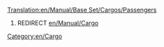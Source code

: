 [[Translation:en/Manual/Base Set/Cargos/Passengers]]
#REDIRECT [[en/Manual/Cargo]]
[[Category:en/Cargo]]